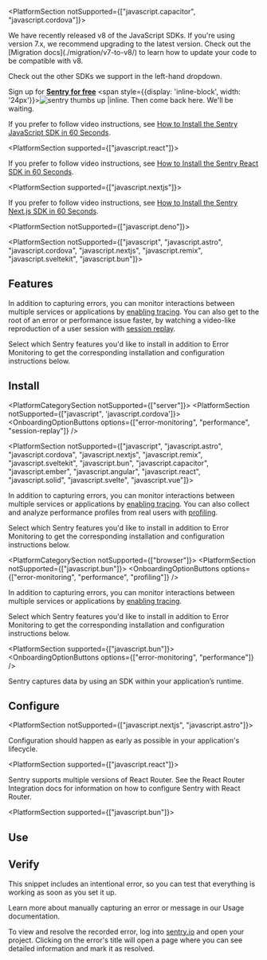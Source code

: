 <PlatformContent includePath="getting-started-primer" />

<PlatformSection notSupported={["javascript.capacitor", "javascript.cordova"]}>

<Note>
  We have recently released v8 of the JavaScript SDKs. If you're using version
  7.x, we recommend upgrading to the latest version. Check out the [Migration
  docs](./migration/v7-to-v8/)
  to learn how to update your code to be compatible with v8.
</Note>

</PlatformSection>

<PlatformSection noGuides>

<Alert level="info" title="Using a framework?">

Check out the other SDKs we support in the left-hand dropdown.

</Alert>

</PlatformSection>

Sign up for [**Sentry for free**](https://sentry.io/signup/)
<span style={{display: 'inline-block', width: '24px'}}>![sentry thumbs up |inline](./img/sentry-thumbs-up.gif)</span>.
Then come back here. We'll be waiting.

<PlatformSection noGuides>

If you prefer to follow video instructions, see [How to Install the Sentry JavaScript SDK in 60 Seconds](https://vimeo.com/899367471).

</PlatformSection>

<PlatformSection supported={["javascript.react"]}>

If you prefer to follow video instructions, see [How to Install the Sentry React SDK in 60 Seconds](https://vimeo.com/899368791).

</PlatformSection>

<PlatformSection supported={["javascript.nextjs"]}>

If you prefer to follow video instructions, see [How to Install the Sentry Next.js SDK in 60 Seconds](https://vimeo.com/899368048).

</PlatformSection>

<PlatformSection notSupported={["javascript.deno"]}>

<PlatformSection notSupported={["javascript", "javascript.astro", "javascript.cordova", "javascript.nextjs", "javascript.remix", "javascript.sveltekit", "javascript.bun"]}>

## Features

In addition to capturing errors, you can monitor interactions between multiple services or applications by [enabling tracing](/concepts/key-terms/tracing/). You can also get to the root of an error or performance issue faster, by watching a video-like reproduction of a user session with [session replay](/product/explore/session-replay/web/getting-started/).

Select which Sentry features you'd like to install in addition to Error Monitoring to get the corresponding installation and configuration instructions below.

</PlatformSection>

## Install

<PlatformCategorySection notSupported={["server"]}>
  <PlatformSection notSupported={["javascript", 'javascript.cordova']}>
    <OnboardingOptionButtons
      options={["error-monitoring", "performance", "session-replay"]}
    />
  </PlatformSection>
</PlatformCategorySection>

<PlatformSection notSupported={["javascript", "javascript.astro", "javascript.cordova", "javascript.nextjs", "javascript.remix", "javascript.sveltekit", "javascript.bun", "javascript.capacitor", "javascript.ember", "javascript.angular", "javascript.react", "javascript.solid", "javascript.svelte", "javascript.vue"]}>

In addition to capturing errors, you can monitor interactions between multiple services or applications by [enabling tracing](/concepts/key-terms/tracing/). You can also collect and analyze performance profiles from real users with [profiling](/product/explore/profiling/).

Select which Sentry features you'd like to install in addition to Error Monitoring to get the corresponding installation and configuration instructions below.

</PlatformSection>

<PlatformCategorySection notSupported={["browser"]}>
  <PlatformSection notSupported={["javascript.bun"]}>
    <OnboardingOptionButtons
      options={["error-monitoring", "performance", "profiling"]}
    />
  </PlatformSection>

  In addition to capturing errors, you can monitor interactions between multiple services or applications by [enabling tracing](/concepts/key-terms/tracing/).

  Select which Sentry features you'd like to install in addition to Error Monitoring to get the corresponding installation and configuration instructions below.

  <PlatformSection supported={["javascript.bun"]}>
    <OnboardingOptionButtons options={["error-monitoring", "performance"]} />
  </PlatformSection>
</PlatformCategorySection>

Sentry captures data by using an SDK within your application’s runtime.

<PlatformContent includePath="getting-started-install" />

</PlatformSection>

## Configure

<PlatformSection notSupported={["javascript.nextjs", "javascript.astro"]}>

Configuration should happen as early as possible in your application's lifecycle.

</PlatformSection>

<PlatformSection supported={["javascript.react"]}>

Sentry supports multiple versions of React Router. See the <PlatformLink to="/configuration/integrations/react-router/">React Router Integration</PlatformLink> docs for information on how to configure Sentry with React Router.

</PlatformSection>

<PlatformContent includePath="getting-started-config" />

<PlatformContent includePath="getting-started-sourcemaps" />

<PlatformSection supported={["javascript.bun"]}>

  ## Use

  <PlatformContent includePath="getting-started-use" />

</PlatformSection>


## Verify

This snippet includes an intentional error, so you can test that everything is working as soon as you set it up.

<PlatformContent includePath="getting-started-verify" />

<Note>

Learn more about manually capturing an error or message in our <PlatformLink to="/usage/">Usage documentation</PlatformLink>.

</Note>

To view and resolve the recorded error, log into [sentry.io](https://sentry.io) and open your project. Clicking on the error's title will open a page where you can see detailed information and mark it as resolved.
